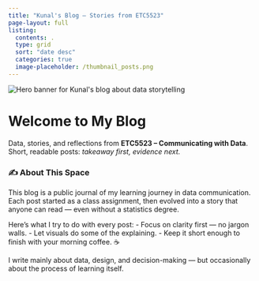 ```yaml
---
title: "Kunal's Blog – Stories from ETC5523"
page-layout: full
listing:
  contents: .
  type: grid
  sort: "date desc"
  categories: true
  image-placeholder: /thumbnail_posts.png
---
```


```{=html}
<div class="hero">
  <div class="hero-media">
    <img src="thumbnail_posts.png"
         alt="Hero banner for Kunal's blog about data storytelling"
         class="hero-img" />
  </div>
  <div class="hero-copy">
    <h1 class="hero-title">Welcome to My Blog</h1>
    <p class="hero-tagline">
      Data, stories, and reflections from <strong>ETC5523 – Communicating with Data</strong>.<br>
      Short, readable posts: <em>takeaway first, evidence next.</em>
    </p>
  </div>
</div>
```

### ✍️ About This Space

This blog is a public journal of my learning journey in data communication. Each post started as a class assignment, then evolved into a story that anyone can read — even without a statistics degree.

Here’s what I try to do with every post: - Focus on clarity first — no jargon walls. - Let visuals do some of the explaining. - Keep it short enough to finish with your morning coffee. ☕

I write mainly about data, design, and decision-making — but occasionally about the process of learning itself.
